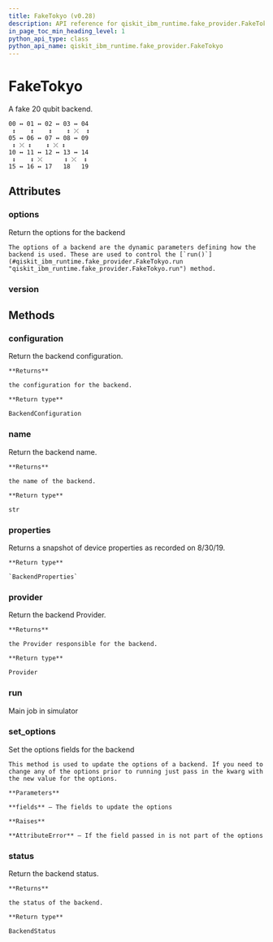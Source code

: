 ```yaml
---
title: FakeTokyo (v0.28)
description: API reference for qiskit_ibm_runtime.fake_provider.FakeTokyo in qiskit-ibm-runtime v0.28
in_page_toc_min_heading_level: 1
python_api_type: class
python_api_name: qiskit_ibm_runtime.fake_provider.FakeTokyo
---
```


# FakeTokyo

<Class id="qiskit_ibm_runtime.fake_provider.FakeTokyo" isDedicatedPage={true} github="https://github.com/Qiskit/qiskit-ibm-runtime/tree/stable/0.28/qiskit_ibm_runtime/fake_provider/backends/tokyo/fake_tokyo.py#L28-L141" signature="FakeTokyo" modifiers="class">
  A fake 20 qubit backend.

  ```text
  00 ↔ 01 ↔ 02 ↔ 03 ↔ 04
   ↕    ↕    ↕    ↕ ⤫  ↕
  05 ↔ 06 ↔ 07 ↔ 08 ↔ 09
   ↕ ⤫ ↕    ↕ ⤫ ↕
  10 ↔ 11 ↔ 12 ↔ 13 ↔ 14
   ↕    ↕ ⤫      ↕ ⤫  ↕
  15 ↔ 16 ↔ 17   18   19
  ```

  ## Attributes

  ### options

  <Attribute id="qiskit_ibm_runtime.fake_provider.FakeTokyo.options">
    Return the options for the backend

    The options of a backend are the dynamic parameters defining how the backend is used. These are used to control the [`run()`](#qiskit_ibm_runtime.fake_provider.FakeTokyo.run "qiskit_ibm_runtime.fake_provider.FakeTokyo.run") method.
  </Attribute>

  ### version

  <Attribute id="qiskit_ibm_runtime.fake_provider.FakeTokyo.version" attributeValue="1" />

  ## Methods

  ### configuration

  <Function id="qiskit_ibm_runtime.fake_provider.FakeTokyo.configuration" signature="configuration()">
    Return the backend configuration.

    **Returns**

    the configuration for the backend.

    **Return type**

    BackendConfiguration
  </Function>

  ### name

  <Function id="qiskit_ibm_runtime.fake_provider.FakeTokyo.name" signature="name()">
    Return the backend name.

    **Returns**

    the name of the backend.

    **Return type**

    str
  </Function>

  ### properties

  <Function id="qiskit_ibm_runtime.fake_provider.FakeTokyo.properties" github="https://github.com/Qiskit/qiskit-ibm-runtime/tree/stable/0.28/qiskit_ibm_runtime/fake_provider/backends/tokyo/fake_tokyo.py#L135-L141" signature="properties()">
    Returns a snapshot of device properties as recorded on 8/30/19.

    **Return type**

    `BackendProperties`
  </Function>

  ### provider

  <Function id="qiskit_ibm_runtime.fake_provider.FakeTokyo.provider" signature="provider()">
    Return the backend Provider.

    **Returns**

    the Provider responsible for the backend.

    **Return type**

    Provider
  </Function>

  ### run

  <Function id="qiskit_ibm_runtime.fake_provider.FakeTokyo.run" signature="run(run_input, **kwargs)">
    Main job in simulator
  </Function>

  ### set\_options

  <Function id="qiskit_ibm_runtime.fake_provider.FakeTokyo.set_options" signature="set_options(**fields)">
    Set the options fields for the backend

    This method is used to update the options of a backend. If you need to change any of the options prior to running just pass in the kwarg with the new value for the options.

    **Parameters**

    **fields** – The fields to update the options

    **Raises**

    **AttributeError** – If the field passed in is not part of the options
  </Function>

  ### status

  <Function id="qiskit_ibm_runtime.fake_provider.FakeTokyo.status" signature="status()">
    Return the backend status.

    **Returns**

    the status of the backend.

    **Return type**

    BackendStatus
  </Function>
</Class>

